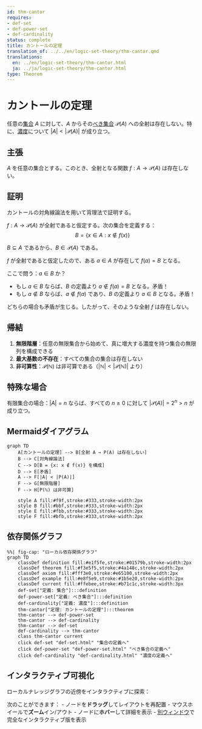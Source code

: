```yaml
---
id: thm-cantor
requires:
- def-set
- def-power-set
- def-cardinality
status: complete
title: カントールの定理
translation_of: ../../en/logic-set-theory/thm-cantor.qmd
translations:
  en: ../en/logic-set-theory/thm-cantor.html
  ja: ../ja/logic-set-theory/thm-cantor.html
type: Theorem
---
```


# カントールの定理 {#thm-cantor}

任意の[集合](def-set.qmd) $A$ に対して、$A$ からその[べき集合](def-power-set.qmd) $\mathcal{P}(A)$ への全射は存在しない。特に、[濃度](def-cardinality.qmd)について $|A| < |\mathcal{P}(A)|$ が成り立つ。

## 主張

$A$ を任意の集合とする。このとき、全射となる関数 $f: A \to \mathcal{P}(A)$ は存在しない。

## 証明

カントールの対角線論法を用いて背理法で証明する。

$f: A \to \mathcal{P}(A)$ が全射であると仮定する。次の集合を定義する：
$$B = \{x \in A : x \notin f(x)\}$$

$B \subseteq A$ であるから、$B \in \mathcal{P}(A)$ である。

$f$ が全射であると仮定したので、ある $a \in A$ が存在して $f(a) = B$ となる。

ここで問う：$a \in B$ か？

- もし $a \in B$ ならば、$B$ の定義より $a \notin f(a) = B$ となる。矛盾！
- もし $a \notin B$ ならば、$a \notin f(a)$ であり、$B$ の定義より $a \in B$ となる。矛盾！

どちらの場合も矛盾が生じる。したがって、そのような全射 $f$ は存在しない。

## 帰結

1. **無限階層**：任意の無限集合から始めて、真に増大する濃度を持つ集合の無限列を構成できる
2. **最大基数の不存在**：すべての集合の集合は存在しない
3. **非可算性**：$\mathcal{P}(\mathbb{N})$ は非可算である（$|\mathbb{N}| < |\mathcal{P}(\mathbb{N})|$ より）

## 特殊な場合

有限集合の場合：$|A| = n$ ならば、すべての $n \geq 0$ に対して $|\mathcal{P}(A)| = 2^n > n$ が成り立つ。

## Mermaidダイアグラム

```mermaid
graph TD
    A[カントールの定理] --> B[全射 A → P(A) は存在しない]
    B --> C[対角線論法]
    C --> D[B = {x: x ∉ f(x)} を構成]
    D --> E[矛盾]
    A --> F[|A| < |P(A)|]
    F --> G[無限階層]
    F --> H[P(ℕ) は非可算]

    style A fill:#f9f,stroke:#333,stroke-width:2px
    style B fill:#bbf,stroke:#333,stroke-width:2px
    style E fill:#fbb,stroke:#333,stroke-width:2px
    style F fill:#bfb,stroke:#333,stroke-width:2px
```

## 依存関係グラフ

```mermaid
%%| fig-cap: "ローカル依存関係グラフ"
graph TD
    classDef definition fill:#e1f5fe,stroke:#01579b,stroke-width:2px
    classDef theorem fill:#f3e5f5,stroke:#4a148c,stroke-width:2px
    classDef axiom fill:#fff3e0,stroke:#e65100,stroke-width:2px
    classDef example fill:#e8f5e9,stroke:#1b5e20,stroke-width:2px
    classDef current fill:#ffebee,stroke:#b71c1c,stroke-width:3px
    def-set["定義: 集合"]:::definition
    def-power-set["定義: べき集合"]:::definition
    def-cardinality["定義: 濃度"]:::definition
    thm-cantor["定理: カントールの定理"]:::theorem
    thm-cantor --> def-power-set
    thm-cantor --> def-cardinality
    thm-cantor --> def-set
    def-cardinality --> thm-cantor
    class thm-cantor current
    click def-set "def-set.html" "集合の定義へ"
    click def-power-set "def-power-set.html" "べき集合の定義へ"
    click def-cardinality "def-cardinality.html" "濃度の定義へ"
```

## インタラクティブ可視化

ローカルナレッジグラフの近傍をインタラクティブに探索：

::: {.graph-viz data-id="thm-cantor" data-width="700" data-height="500"}
:::

次のことができます：
- ノードを**ドラッグ**してレイアウトを再配置
- マウスホイールで**ズーム**イン/アウト
- ノードに**ホバー**して詳細を表示
- [別ウィンドウ](../../output/interactive/ja/thm-cantor.html){target="_blank"}で完全なインタラクティブ版を表示
